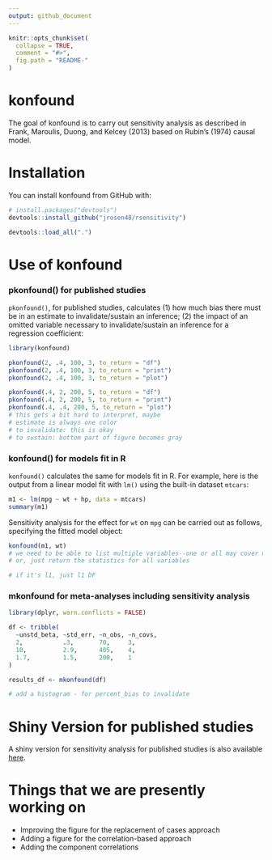 ```yaml
---
output: github_document
---
```


<!-- README.md is generated from README.Rmd. Please edit that file -->

```r
knitr::opts_chunk$set(
  collapse = TRUE,
  comment = "#>",
  fig.path = "README-"
)
```

# konfound

The goal of konfound is to carry out sensitivity analysis as described in Frank, Maroulis, Duong, and Kelcey (2013) based on Rubin's (1974) causal model. 

# Installation

You can install konfound from GitHub with:

```r
# install.packages("devtools")
devtools::install_github("jrosen48/rsensitivity")
```

```r
devtools::load_all(".")
```

# Use of konfound

### pkonfound() for published studies

`pkonfound()`, for published studies, calculates (1) how much bias there must be in an estimate to invalidate/sustain an inference; (2) the impact of an omitted variable necessary to invalidate/sustain an inference for a regression coefficient:

```r
library(konfound)
```

```r
pkonfound(2, .4, 100, 3, to_return = "df")
pkonfound(2, .4, 100, 3, to_return = "print")
pkonfound(2, .4, 100, 3, to_return = "plot")

pkonfound(.4, 2, 200, 5, to_return = "df")
pkonfound(.4, 2, 200, 5, to_return = "print")
pkonfound(.4, .4, 200, 5, to_return = "plot") 
# this gets a bit hard to interpret, maybe
# estimate is always one color
# to invalidate: this is okay
# to sustain: bottom part of figure becomes gray 
```

### konfound() for models fit in R

`konfound()` calculates the same for models fit in R. For example, here is the output from a linear model fit with `lm()` using the built-in dataset `mtcars`:

```r
m1 <- lm(mpg ~ wt + hp, data = mtcars)
summary(m1)
```

Sensitivity analysis for the effect for `wt` on `mpg` can be carried out as follows, specifying the fitted model object:

```r
konfound(m1, wt)
# we need to be able to list multiple variables--one or all may cover most cases
# or, just return the statistics for all variables

# if it's l1, just l1 DF
```

### mkonfound for meta-analyses including sensitivity analysis

```r
library(dplyr, warn.conflicts = FALSE)

df <- tribble(
  ~unstd_beta, ~std_err, ~n_obs, ~n_covs,
  2,           .3,       70,     3,
  10,          2.9,      405,    4,
  1.7,         1.5,      200,    1
)

results_df <- mkonfound(df)

# add a histogram - for percent_bias to invalidate
```

# Shiny Version for published studies 

A shiny version for sensitivity analysis for published studies is also available [here](https://jmichaelrosenberg.shinyapps.io/shinykonfound/).

# Things that we are presently working on

* Improving the figure for the replacement of cases approach
* Adding a figure for the correlation-based approach
* Adding the component correlations